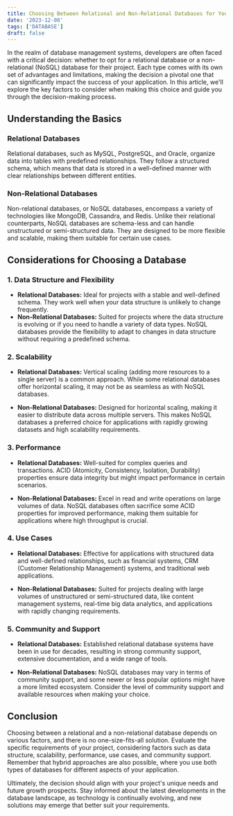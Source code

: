 ```yaml
---
title: Choosing Between Relational and Non-Relational Databases for Your Next Project
date: '2023-12-08'
tags: ['DATABASE']
draft: false
---
```


In the realm of database management systems, developers are often faced with a critical decision: whether to opt for a relational database or a non-relational (NoSQL) database for their project. Each type comes with its own set of advantages and limitations, making the decision a pivotal one that can significantly impact the success of your application. In this article, we'll explore the key factors to consider when making this choice and guide you through the decision-making process.

## Understanding the Basics

### Relational Databases

Relational databases, such as MySQL, PostgreSQL, and Oracle, organize data into tables with predefined relationships. They follow a structured schema, which means that data is stored in a well-defined manner with clear relationships between different entities.

### Non-Relational Databases

Non-relational databases, or NoSQL databases, encompass a variety of technologies like MongoDB, Cassandra, and Redis. Unlike their relational counterparts, NoSQL databases are schema-less and can handle unstructured or semi-structured data. They are designed to be more flexible and scalable, making them suitable for certain use cases.

## Considerations for Choosing a Database

### 1. Data Structure and Flexibility

- **Relational Databases:** Ideal for projects with a stable and well-defined schema. They work well when your data structure is unlikely to change frequently.
- **Non-Relational Databases:** Suited for projects where the data structure is evolving or if you need to handle a variety of data types. NoSQL databases provide the flexibility to adapt to changes in data structure without requiring a predefined schema.

### 2. Scalability

- **Relational Databases:** Vertical scaling (adding more resources to a single server) is a common approach. While some relational databases offer horizontal scaling, it may not be as seamless as with NoSQL databases.

- **Non-Relational Databases:** Designed for horizontal scaling, making it easier to distribute data across multiple servers. This makes NoSQL databases a preferred choice for applications with rapidly growing datasets and high scalability requirements.

### 3. Performance

- **Relational Databases:** Well-suited for complex queries and transactions. ACID (Atomicity, Consistency, Isolation, Durability) properties ensure data integrity but might impact performance in certain scenarios.

- **Non-Relational Databases:** Excel in read and write operations on large volumes of data. NoSQL databases often sacrifice some ACID properties for improved performance, making them suitable for applications where high throughput is crucial.

### 4. Use Cases

- **Relational Databases:** Effective for applications with structured data and well-defined relationships, such as financial systems, CRM (Customer Relationship Management) systems, and traditional web applications.

- **Non-Relational Databases:** Suited for projects dealing with large volumes of unstructured or semi-structured data, like content management systems, real-time big data analytics, and applications with rapidly changing requirements.

### 5. Community and Support

- **Relational Databases:** Established relational database systems have been in use for decades, resulting in strong community support, extensive documentation, and a wide range of tools.

- **Non-Relational Databases:** NoSQL databases may vary in terms of community support, and some newer or less popular options might have a more limited ecosystem. Consider the level of community support and available resources when making your choice.

## Conclusion

Choosing between a relational and a non-relational database depends on various factors, and there is no one-size-fits-all solution. Evaluate the specific requirements of your project, considering factors such as data structure, scalability, performance, use cases, and community support. Remember that hybrid approaches are also possible, where you use both types of databases for different aspects of your application.

Ultimately, the decision should align with your project's unique needs and future growth prospects. Stay informed about the latest developments in the database landscape, as technology is continually evolving, and new solutions may emerge that better suit your requirements.
